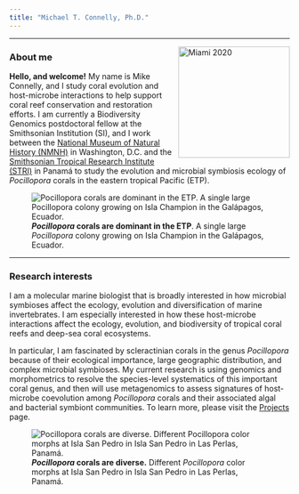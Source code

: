 ```yaml
---
title: "Michael T. Connelly, Ph.D."
---
```

***

<img align="right" src="./images/Mike_3MT_headshot_thumbnail.JPG" width="200" alt="Miami 2020">  

### About me
**Hello, and welcome!** My name is Mike Connelly, and I study coral evolution and host-microbe interactions to help support coral reef conservation and restoration efforts. I am currently a Biodiversity Genomics postdoctoral fellow at the Smithsonian Institution (SI), and I work between the [National Museum of Natural History (NMNH)](https://naturalhistory.si.edu/) in Washington, D.C. and the [Smithsonian Tropical Research Institute (STRI)](https://stri.si.edu/) in Panamá to study the evolution and microbial symbiosis ecology of *Pocillopora* corals in the eastern tropical Pacific (ETP).

![***Pocillopora* corals are dominant in the ETP**. A single large *Pocillopora* colony growing on Isla Champion in the Galápagos, Ecuador.](./images/Champion_Green_Pocillopora.JPG)

***

### Research interests
I am a molecular marine biologist that is broadly interested in how microbial symbioses affect the ecology, evolution and diversification of marine invertebrates. I am especially interested in how these host-microbe interactions affect the ecology, evolution, and biodiversity of tropical coral reefs and deep-sea coral ecosystems.

In particular, I am fascinated by scleractinian corals in the genus *Pocillopora* because of their ecological importance, large geographic distribution, and complex microbial symbioses. My current research is using genomics and morphometrics to resolve the species-level systematics of this important coral genus, and then will use metagenomics to assess signatures of host-microbe coevolution among *Pocillopora* corals and their associated algal and bacterial symbiont communities. To learn more, please visit the [Projects](https://michaeltconnelly.github.io/projects.html) page. 

![***Pocillopora* corals are diverse.** Different *Pocillopora* color morphs at Isla San Pedro in Isla San Pedro in Las Perlas, Panamá.](./images/Pocillopora_SanPedro_Morphs.JPG)